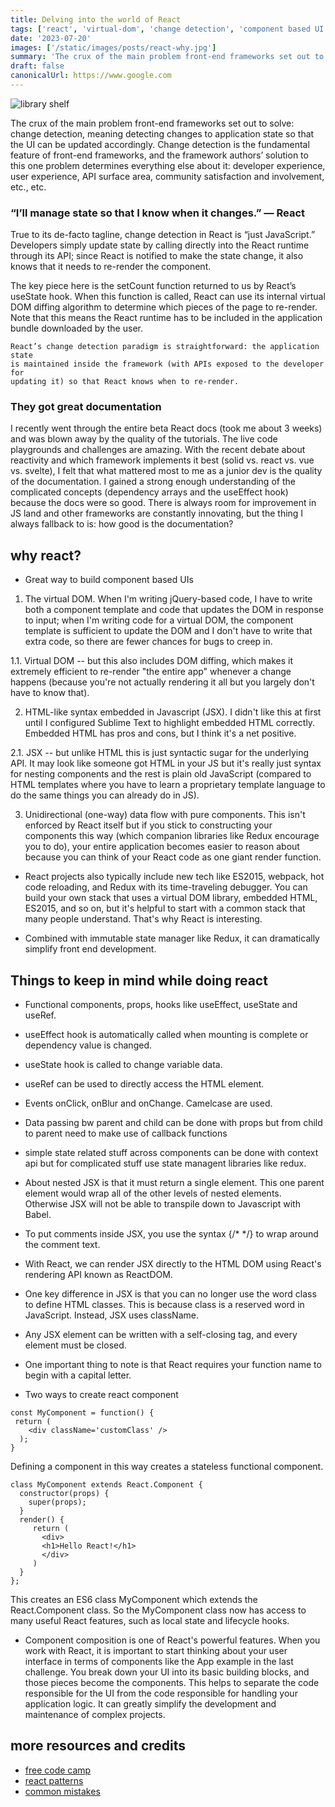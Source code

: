 ```yaml
---
title: Delving into the world of React
tags: ['react', 'virtual-dom', 'change detection', 'component based UI']
date: '2023-07-20'
images: ['/static/images/posts/react-why.jpg']
summary: 'The crux of the main problem front-end frameworks set out to solve: change detection, meaning detecting changes to application state so that the UI can be updated accordingly. Change detection is the fundamental feature of front-end frameworks, and the framework authors’ solution to this one problem determines everything else about it: developer experience, user experience, API surface area, community satisfaction and involvement, etc., etc.'
draft: false
canonicalUrl: https://www.google.com
---
```


<Image
  className="w-full rounded-xl"
  alt="library shelf"
  src="/static/images/posts/react-proof.jpg"
  width={450}
  height={250}
/>

<TOCInline toc={props.toc} asDisclosure toHeading={3} />

The crux of the main problem front-end frameworks set out to solve: change detection, meaning detecting changes to application state so that the UI can be updated accordingly. Change detection is the fundamental feature of front-end frameworks, and the framework authors’ solution to this one problem determines everything else about it: developer experience, user experience, API surface area, community satisfaction and involvement, etc., etc.

### “I’ll manage state so that I know when it changes.” — React

True to its de-facto tagline, change detection in React is “just JavaScript.” Developers simply update state by calling directly into the React runtime through its API; since React is notified to make the state change, it also knows that it needs to re-render the component.

The key piece here is the setCount function returned to us by React’s useState hook. When this function is called, React can use its internal virtual DOM diffing algorithm to determine which pieces of the page to re-render. Note that this means the React runtime has to be included in the application bundle downloaded by the user.

```
React’s change detection paradigm is straightforward: the application state
is maintained inside the framework (with APIs exposed to the developer for
updating it) so that React knows when to re-render.
```

### They got great documentation

I recently went through the entire beta React docs (took me about 3 weeks) and was blown away by the quality of the tutorials. The live code playgrounds and challenges are amazing. With the recent debate about reactivity and which framework implements it best (solid vs. react vs. vue vs. svelte), I felt that what mattered most to me as a junior dev is the quality of the documentation. I gained a strong enough understanding of the complicated concepts (dependency arrays and the useEffect hook) because the docs were so good. There is always room for improvement in JS land and other frameworks are constantly innovating, but the thing I always fallback to is: how good is the documentation?

## why react?

- Great way to build component based UIs

1. The virtual DOM. When I'm writing jQuery-based code, I have to write both a component template and code that updates the DOM in response to input; when I'm writing code for a virtual DOM, the component template is sufficient to update the DOM and I don't have to write that extra code, so there are fewer chances for bugs to creep in.

1.1. Virtual DOM -- but this also includes DOM diffing, which makes it extremely efficient to re-render "the entire app" whenever a change happens (because you're not actually rendering it all but you largely don't have to know that).

2. HTML-like syntax embedded in Javascript (JSX). I didn't like this at first until I configured Sublime Text to highlight embedded HTML correctly. Embedded HTML has pros and cons, but I think it's a net positive.

2.1. JSX -- but unlike HTML this is just syntactic sugar for the underlying API. It may look like someone got HTML in your JS but it's really just syntax for nesting components and the rest is plain old JavaScript (compared to HTML templates where you have to learn a proprietary template language to do the same things you can already do in JS).

3. Unidirectional (one-way) data flow with pure components. This isn't enforced by React itself but if you stick to constructing your components this way (which companion libraries like Redux encourage you to do), your entire application becomes easier to reason about because you can think of your React code as one giant render function.

- React projects also typically include new tech like ES2015, webpack, hot code reloading, and Redux with its time-traveling debugger. You can build your own stack that uses a virtual DOM library, embedded HTML, ES2015, and so on, but it's helpful to start with a common stack that many people understand. That's why React is interesting.

- Combined with immutable state manager like Redux, it can dramatically simplify front end development.

## Things to keep in mind while doing react

- Functional components, props, hooks like useEffect, useState and useRef.

- useEffect hook is automatically called when mounting is complete or dependency value is changed.

- useState hook is called to change variable data.

- useRef can be used to directly access the HTML element.

- Events onClick, onBlur and onChange. Camelcase are used.

- Data passing bw parent and child can be done with props but from child to parent need to make use of callback functions

- simple state related stuff across components can be done with context api but for complicated stuff use state managent libraries like redux.

- About nested JSX is that it must return a single element. This one parent element would wrap all of the other levels of nested elements. Otherwise JSX will not be able to transpile down to Javascript with Babel.

- To put comments inside JSX, you use the syntax {/*  */} to wrap around the comment text.

- With React, we can render JSX directly to the HTML DOM using React's rendering API known as ReactDOM.

- One key difference in JSX is that you can no longer use the word class to define HTML classes. This is because class is a reserved word in JavaScript. Instead, JSX uses className.

- Any JSX element can be written with a self-closing tag, and every element must be closed.

- One important thing to note is that React requires your function name to begin with a capital letter.

- Two ways to create react component

```
const MyComponent = function() {
 return (
    <div className='customClass' />
  );
}
```

Defining a component in this way creates a stateless functional component.

```
class MyComponent extends React.Component {
  constructor(props) {
    super(props);
  }
  render() {
     return (
       <div>
       <h1>Hello React!</h1>
       </div>
     )
  }
};
```

This creates an ES6 class MyComponent which extends the React.Component class. So the MyComponent class now has access to many useful React features, such as local state and lifecycle hooks.

- Component composition is one of React's powerful features. When you work with React, it is important to start thinking about your user interface in terms of components like the App example in the last challenge. You break down your UI into its basic building blocks, and those pieces become the components. This helps to separate the code responsible for the UI from the code responsible for handling your application logic. It can greatly simplify the development and maintenance of complex projects.

## more resources and credits

- [free code camp](https://www.freecodecamp.org/learn/front-end-development-libraries/)
- [react patterns](http://lucasmreis.github.io/blog/simple-react-patterns/)
- [common mistakes](https://www.joshwcomeau.com/react/common-beginner-mistakes/)
